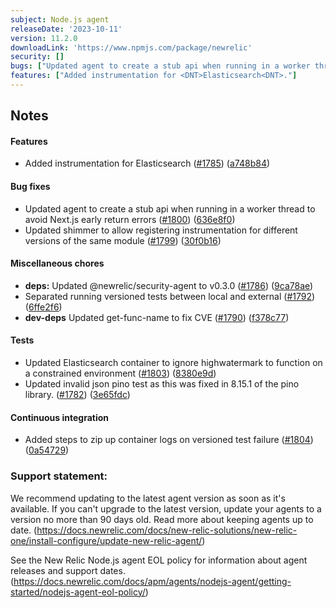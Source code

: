 ```yaml
---
subject: Node.js agent
releaseDate: '2023-10-11'
version: 11.2.0
downloadLink: 'https://www.npmjs.com/package/newrelic'
security: []
bugs: ["Updated agent to create a stub api when running in a worker thread to avoid <DNT>Next.js<DNT> early return errors.","Updated shimmer to allow registering instrumentation for different versions of the same module."]
features: ["Added instrumentation for <DNT>Elasticsearch<DNT>."]
---
```


## Notes

#### Features

* Added instrumentation for <DNT>Elasticsearch<DNT> ([#1785](https://github.com/newrelic/node-newrelic/pull/1785)) ([a748b84](https://github.com/newrelic/node-newrelic/commit/a748b84c6a706ed0cea2e07c9fae8807a82dbc95))

#### Bug fixes

* Updated agent to create a stub api when running in a worker thread to avoid <DNT>Next.js<DNT> early return errors ([#1800](https://github.com/newrelic/node-newrelic/pull/1800)) ([636e8f0](https://github.com/newrelic/node-newrelic/commit/636e8f068a2ec2f989e28f6646f844b951ee636d))
* Updated shimmer to allow registering instrumentation for different versions of the same module ([#1799](https://github.com/newrelic/node-newrelic/pull/1799)) ([30f0b16](https://github.com/newrelic/node-newrelic/commit/30f0b16e13e9621c86481c5d5409a799dbbb8d57))

#### Miscellaneous chores

* **deps:** Updated @newrelic/security-agent to v0.3.0 ([#1786](https://github.com/newrelic/node-newrelic/pull/1786)) ([9ca78ae](https://github.com/newrelic/node-newrelic/commit/9ca78aede72ddecd3eb8271d349ad35cc4ce05f9))
* Separated running versioned tests between local and external ([#1792](https://github.com/newrelic/node-newrelic/pull/1792)) ([6ffe2f6](https://github.com/newrelic/node-newrelic/commit/6ffe2f6e16c769c3fb8de767e9336992b1cca797))
* **dev-deps** Updated get-func-name to fix CVE ([#1790](https://github.com/newrelic/node-newrelic/pull/1790)) ([f378c77](https://github.com/newrelic/node-newrelic/commit/f378c77eb09fcd3453850a1d177faea41422f637))

#### Tests

* Updated <DNT>Elasticsearch<DNT> container to ignore highwatermark to function on a constrained environment ([#1803](https://github.com/newrelic/node-newrelic/pull/1803)) ([8380e9d](https://github.com/newrelic/node-newrelic/commit/8380e9d527f3ffc61d1f3e32199e81ed25837185))
* Updated invalid json pino test as this was fixed in 8.15.1 of the pino library. ([#1782](https://github.com/newrelic/node-newrelic/pull/1782)) ([3e65fdc](https://github.com/newrelic/node-newrelic/commit/3e65fdcc68999e09d9ef3c341ff7c1159b65ab37))

#### Continuous integration

* Added steps to zip up container logs on versioned test failure ([#1804](https://github.com/newrelic/node-newrelic/pull/1804)) ([0a54729](https://github.com/newrelic/node-newrelic/commit/0a54729f1d8187bb50508659716ec55349e9ee31))


### Support statement:

We recommend updating to the latest agent version as soon as it's available. If you can't upgrade to the latest version, update your agents to a version no more than 90 days old. Read more about keeping agents up to date. (https://docs.newrelic.com/docs/new-relic-solutions/new-relic-one/install-configure/update-new-relic-agent/)

See the New Relic Node.js agent EOL policy for information about agent releases and support dates. (https://docs.newrelic.com/docs/apm/agents/nodejs-agent/getting-started/nodejs-agent-eol-policy/)
